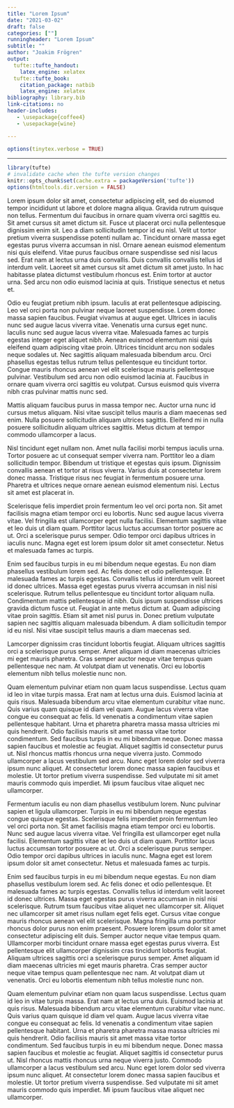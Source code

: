 ```yaml
---
title: "Lorem Ipsum"
date: "2021-03-02"
draft: false
categories: [""]
runningheader: "Lorem Ipsum" 
subtitle: ""
author: "Joakim Frögren"
output:
  tufte::tufte_handout:
    latex_engine: xelatex
  tufte::tufte_book:
    citation_package: natbib
    latex_engine: xelatex
bibliography: library.bib
link-citations: no
header-includes:
   - \usepackage{coffee4}
   - \usepackage{wine}

---
```





```r
options(tinytex.verbose = TRUE)
```
---

```r
library(tufte)
# invalidate cache when the tufte version changes
knitr::opts_chunk$set(cache.extra = packageVersion('tufte'))
options(htmltools.dir.version = FALSE)
```

\wineAm{1}{1.0}{0}{5.5cm}{3cm}
\wineDm{1}{0.4}{23}{2.5cm}{-8.5cm}
\wineDm{0.6}{0.2}{56}{-2.5cm}{6.5cm}

Lorem ipsum dolor sit amet, consectetur adipiscing elit, sed do eiusmod tempor incididunt ut labore et dolore magna aliqua. Gravida rutrum quisque non tellus. Fermentum dui faucibus in ornare quam viverra orci sagittis eu. Sit amet cursus sit amet dictum sit. Fusce ut placerat orci nulla pellentesque dignissim enim sit. Leo a diam sollicitudin tempor id eu nisl. Velit ut tortor pretium viverra suspendisse potenti nullam ac. Tincidunt ornare massa eget egestas purus viverra accumsan in nisl. Ornare aenean euismod elementum nisi quis eleifend. Vitae purus faucibus ornare suspendisse sed nisi lacus sed. Erat nam at lectus urna duis convallis. Duis convallis convallis tellus id interdum velit. Laoreet sit amet cursus sit amet dictum sit amet justo. In hac habitasse platea dictumst vestibulum rhoncus est. Enim tortor at auctor urna. Sed arcu non odio euismod lacinia at quis. Tristique senectus et netus et.

Odio eu feugiat pretium nibh ipsum. Iaculis at erat pellentesque adipiscing. Leo vel orci porta non pulvinar neque laoreet suspendisse. Lorem donec massa sapien faucibus. Feugiat vivamus at augue eget. Ultrices in iaculis nunc sed augue lacus viverra vitae. Venenatis urna cursus eget nunc. Iaculis nunc sed augue lacus viverra vitae. Malesuada fames ac turpis egestas integer eget aliquet nibh. Aenean euismod elementum nisi quis eleifend quam adipiscing vitae proin. Ultrices tincidunt arcu non sodales neque sodales ut. Nec sagittis aliquam malesuada bibendum arcu. Orci phasellus egestas tellus rutrum tellus pellentesque eu tincidunt tortor. Congue mauris rhoncus aenean vel elit scelerisque mauris pellentesque pulvinar. Vestibulum sed arcu non odio euismod lacinia at. Faucibus in ornare quam viverra orci sagittis eu volutpat. Cursus euismod quis viverra nibh cras pulvinar mattis nunc sed.

Mattis aliquam faucibus purus in massa tempor nec. Auctor urna nunc id cursus metus aliquam. Nisi vitae suscipit tellus mauris a diam maecenas sed enim. Nulla posuere sollicitudin aliquam ultrices sagittis. Eleifend mi in nulla posuere sollicitudin aliquam ultrices sagittis. Metus dictum at tempor commodo ullamcorper a lacus.

Nisl tincidunt eget nullam non. Amet nulla facilisi morbi tempus iaculis urna. Tortor posuere ac ut consequat semper viverra nam. Porttitor leo a diam sollicitudin tempor. Bibendum ut tristique et egestas quis ipsum. Dignissim convallis aenean et tortor at risus viverra. Varius duis at consectetur lorem donec massa. Tristique risus nec feugiat in fermentum posuere urna. Pharetra et ultrices neque ornare aenean euismod elementum nisi. Lectus sit amet est placerat in.

Scelerisque felis imperdiet proin fermentum leo vel orci porta non. Sit amet facilisis magna etiam tempor orci eu lobortis. Nunc sed augue lacus viverra vitae. Vel fringilla est ullamcorper eget nulla facilisi. Elementum sagittis vitae et leo duis ut diam quam. Porttitor lacus luctus accumsan tortor posuere ac ut. Orci a scelerisque purus semper. Odio tempor orci dapibus ultrices in iaculis nunc. Magna eget est lorem ipsum dolor sit amet consectetur. Netus et malesuada fames ac turpis.

\wineDm{1}{0.4}{90}{-5cm}{-7cm}
\wineBm{0.6}{0.9}{78}{-5.5cm}{-8.5cm}
\wineCm{0.6}{0.5}{12}{-4cm}{-4cm}


Enim sed faucibus turpis in eu mi bibendum neque egestas. Eu non diam phasellus vestibulum lorem sed. Ac felis donec et odio pellentesque. Et malesuada fames ac turpis egestas. Convallis tellus id interdum velit laoreet id donec ultrices. Massa eget egestas purus viverra accumsan in nisl nisi scelerisque. Rutrum tellus pellentesque eu tincidunt tortor aliquam nulla. Condimentum mattis pellentesque id nibh. Quis ipsum suspendisse ultrices gravida dictum fusce ut. Feugiat in ante metus dictum at. Quam adipiscing vitae proin sagittis. Etiam sit amet nisl purus in. Donec pretium vulputate sapien nec sagittis aliquam malesuada bibendum. A diam sollicitudin tempor id eu nisl. Nisi vitae suscipit tellus mauris a diam maecenas sed.

Lamcorper dignissim cras tincidunt lobortis feugiat. Aliquam ultrices sagittis orci a scelerisque purus semper. Amet aliquam id diam maecenas ultricies mi eget mauris pharetra. Cras semper auctor neque vitae tempus quam pellentesque nec nam. At volutpat diam ut venenatis. Orci eu lobortis elementum nibh tellus molestie nunc non.

Quam elementum pulvinar etiam non quam lacus suspendisse. Lectus quam id leo in vitae turpis massa. Erat nam at lectus urna duis. Euismod lacinia at quis risus. Malesuada bibendum arcu vitae elementum curabitur vitae nunc. Quis varius quam quisque id diam vel quam. Augue lacus viverra vitae congue eu consequat ac felis. Id venenatis a condimentum vitae sapien pellentesque habitant. Urna et pharetra pharetra massa massa ultricies mi quis hendrerit. Odio facilisis mauris sit amet massa vitae tortor condimentum. Sed faucibus turpis in eu mi bibendum neque. Donec massa sapien faucibus et molestie ac feugiat. Aliquet sagittis id consectetur purus ut. Nisl rhoncus mattis rhoncus urna neque viverra justo. Commodo ullamcorper a lacus vestibulum sed arcu. Nunc eget lorem dolor sed viverra ipsum nunc aliquet. At consectetur lorem donec massa sapien faucibus et molestie. Ut tortor pretium viverra suspendisse. Sed vulputate mi sit amet mauris commodo quis imperdiet. Mi ipsum faucibus vitae aliquet nec ullamcorper.

Fermentum iaculis eu non diam phasellus vestibulum lorem. Nunc pulvinar sapien et ligula ullamcorper. Turpis in eu mi bibendum neque egestas congue quisque egestas. Scelerisque felis imperdiet proin fermentum leo vel orci porta non. Sit amet facilisis magna etiam tempor orci eu lobortis. Nunc sed augue lacus viverra vitae. Vel fringilla est ullamcorper eget nulla facilisi. Elementum sagittis vitae et leo duis ut diam quam. Porttitor lacus luctus accumsan tortor posuere ac ut. Orci a scelerisque purus semper. Odio tempor orci dapibus ultrices in iaculis nunc. Magna eget est lorem ipsum dolor sit amet consectetur. Netus et malesuada fames ac turpis.

Enim sed faucibus turpis in eu mi bibendum neque egestas. Eu non diam phasellus vestibulum lorem sed. Ac felis donec et odio pellentesque. Et malesuada fames ac turpis egestas. Convallis tellus id interdum velit laoreet id donec ultrices. Massa eget egestas purus viverra accumsan in nisl nisi scelerisque. Rutrum tsum faucibus vitae aliquet nec ullamcorper sit. Aliquet nec ullamcorper sit amet risus nullam eget felis eget. Cursus vitae congue mauris rhoncus aenean vel elit scelerisque. Magna fringilla urna porttitor rhoncus dolor purus non enim praesent. Posuere lorem ipsum dolor sit amet consectetur adipiscing elit duis. Semper auctor neque vitae tempus quam. Ullamcorper morbi tincidunt ornare massa eget egestas purus viverra. Est pellentesque elit ullamcorper dignissim cras tincidunt lobortis feugiat. Aliquam ultrices sagittis orci a scelerisque purus semper. Amet aliquam id diam maecenas ultricies mi eget mauris pharetra. Cras semper auctor neque vitae tempus quam pellentesque nec nam. At volutpat diam ut venenatis. Orci eu lobortis elementum nibh tellus molestie nunc non.

Quam elementum pulvinar etiam non quam lacus suspendisse. Lectus quam id leo in vitae turpis massa. Erat nam at lectus urna duis. Euismod lacinia at quis risus. Malesuada bibendum arcu vitae elementum curabitur vitae nunc. Quis varius quam quisque id diam vel quam. Augue lacus viverra vitae congue eu consequat ac felis. Id venenatis a condimentum vitae sapien pellentesque habitant. Urna et pharetra pharetra massa massa ultricies mi quis hendrerit. Odio facilisis mauris sit amet massa vitae tortor condimentum. Sed faucibus turpis in eu mi bibendum neque. Donec massa sapien faucibus et molestie ac feugiat. Aliquet sagittis id consectetur purus ut. Nisl rhoncus mattis rhoncus urna neque viverra justo. Commodo ullamcorper a lacus vestibulum sed arcu. Nunc eget lorem dolor sed viverra ipsum nunc aliquet. At consectetur lorem donec massa sapien faucibus et molestie. Ut tortor pretium viverra suspendisse. Sed vulputate mi sit amet mauris commodo quis imperdiet. Mi ipsum faucibus vitae aliquet nec ullamcorper.

\wineBm{0.5}{0.6}{78}{-7.5cm}{8.5cm}
\wineCm{0.5}{0.5}{12}{-4cm}{-10cm}
\wineCm{0.6}{0.6}{56}{-2.5cm}{0.5cm}
\wineDm{0.8}{0.4}{20}{9cm}{7cm}

